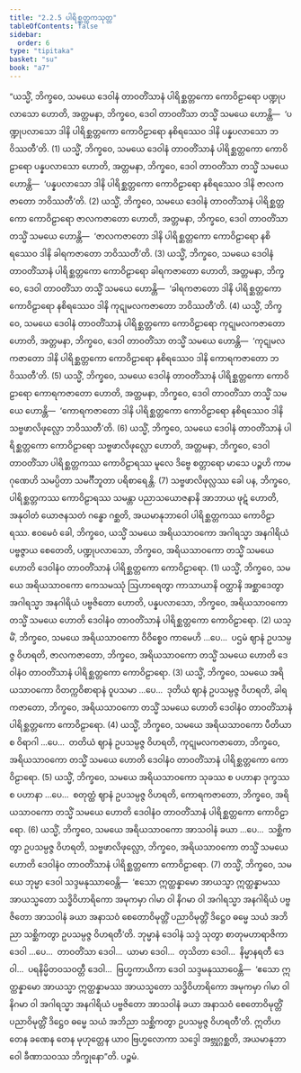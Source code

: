 ```yaml
---
title: "2.2.5 ပါရိစ္ဆတ္တကသုတ္တ"
tableOfContents: false
sidebar:
  order: 6
type: "tipitaka"
basket: "su"
book: "a7"
---
```



<DynamicBreadcrumb />

<Division number="69" book="a7">

<Paragraph number="521" book="a7">
“ယသ္မိံ, ဘိက္ခဝေ, သမယေ ဒေဝါနံ တာဝတိံသာနံ ပါရိစ္ဆတ္တကော ကောဝိဠာရော ပဏ္ဍုပလာသော ဟောတိ, အတ္တမနာ, ဘိက္ခဝေ, ဒေဝါ တာဝတိံသာ တသ္မိံ သမယေ ဟောန္တိ—  ‘ပဏ္ဍုပလာသော ဒါနိ ပါရိစ္ဆတ္တကော ကောဝိဠာရော နစိရဿေဝ ဒါနိ ပန္နပလာသော ဘဝိဿတီ’တိ. (1)
</Paragraph>

<Paragraph number="522" book="a7">
ယသ္မိံ, ဘိက္ခဝေ, သမယေ ဒေဝါနံ တာဝတိံသာနံ ပါရိစ္ဆတ္တကော ကောဝိဠာရော ပန္နပလာသော ဟောတိ, အတ္တမနာ, ဘိက္ခဝေ, ဒေဝါ တာဝတိံသာ တသ္မိံ သမယေ ဟောန္တိ—  ‘ပန္နပလာသော ဒါနိ ပါရိစ္ဆတ္တကော ကောဝိဠာရော နစိရဿေဝ ဒါနိ ဇာလကဇာတော ဘဝိဿတီ’တိ. (2)
</Paragraph>

<Paragraph number="523" book="a7">
ယသ္မိံ, ဘိက္ခဝေ, သမယေ ဒေဝါနံ တာဝတိံသာနံ ပါရိစ္ဆတ္တကော ကောဝိဠာရော ဇာလကဇာတော ဟောတိ, အတ္တမနာ, ဘိက္ခဝေ, ဒေဝါ တာဝတိံသာ တသ္မိံ သမယေ ဟောန္တိ—  ‘ဇာလကဇာတော ဒါနိ ပါရိစ္ဆတ္တကော ကောဝိဠာရော နစိရဿေဝ ဒါနိ ခါရကဇာတော ဘဝိဿတီ’တိ. (3)
</Paragraph>

<Paragraph number="524" book="a7">
ယသ္မိံ, ဘိက္ခဝေ, သမယေ ဒေဝါနံ တာဝတိံသာနံ ပါရိစ္ဆတ္တကော ကောဝိဠာရော ခါရကဇာတော ဟောတိ, အတ္တမနာ, ဘိက္ခဝေ, ဒေဝါ တာဝတိံသာ တသ္မိံ သမယေ ဟောန္တိ—  ‘ခါရကဇာတော ဒါနိ ပါရိစ္ဆတ္တကော ကောဝိဠာရော နစိရဿေဝ ဒါနိ ကုဋုမလကဇာတော ဘဝိဿတီ’တိ. (4)
</Paragraph>

<Paragraph number="525" book="a7">
ယသ္မိံ, ဘိက္ခဝေ, သမယေ ဒေဝါနံ တာဝတိံသာနံ ပါရိစ္ဆတ္တကော ကောဝိဠာရော ကုဋုမလကဇာတော ဟောတိ, အတ္တမနာ, ဘိက္ခဝေ, ဒေဝါ တာဝတိံသာ တသ္မိံ သမယေ ဟောန္တိ—  ‘ကုဋုမလကဇာတော ဒါနိ ပါရိစ္ဆတ္တကော ကောဝိဠာရော နစိရဿေဝ ဒါနိ ကောရကဇာတော ဘဝိဿတီ’တိ. (5)
</Paragraph>

<Paragraph number="526" book="a7">
ယသ္မိံ, ဘိက္ခဝေ, သမယေ ဒေဝါနံ တာဝတိံသာနံ ပါရိစ္ဆတ္တကော ကောဝိဠာရော ကောရကဇာတော ဟောတိ, အတ္တမနာ, ဘိက္ခဝေ, ဒေဝါ တာဝတိံသာ တသ္မိံ သမယေ ဟောန္တိ—  ‘ကောရကဇာတော ဒါနိ ပါရိစ္ဆတ္တကော ကောဝိဠာရော နစိရဿေဝ ဒါနိ သဗ္ဗဖာလိဖုလ္လော ဘဝိဿတီ’တိ. (6)
</Paragraph>

<Paragraph number="527" book="a7">
ယသ္မိံ, ဘိက္ခဝေ, သမယေ ဒေဝါနံ တာဝတိံသာနံ ပါရိစ္ဆတ္တကော ကောဝိဠာရော သဗ္ဗဖာလိဖုလ္လော ဟောတိ, အတ္တမနာ, ဘိက္ခဝေ, ဒေဝါ တာဝတိံသာ ပါရိစ္ဆတ္တကဿ ကောဝိဠာရဿ မူလေ ဒိဗ္ဗေ စတ္တာရော မာသေ ပဉ္စဟိ ကာမဂုဏေဟိ သမပ္ပိတာ သမင်္ဂီဘူတာ ပရိစာရေန္တိ. (7)
</Paragraph>

<Paragraph number="528" book="a7">
သဗ္ဗဖာလိဖုလ္လဿ ခေါ ပန, ဘိက္ခဝေ, ပါရိစ္ဆတ္တကဿ ကောဝိဠာရဿ သမန္တာ ပညာသယောဇနာနိ အာဘာယ ဖုဋံ ဟောတိ, အနုဝါတံ ယောဇနသတံ ဂန္ဓော ဂစ္ဆတိ, အယမာနုဘာဝေါ ပါရိစ္ဆတ္တကဿ ကောဝိဠာရဿ.
</Paragraph>

<Paragraph number="529" book="a7">
ဧဝမေဝံ ခေါ, ဘိက္ခဝေ, ယသ္မိံ သမယေ အရိယသာဝကော အဂါရသ္မာ အနဂါရိယံ ပဗ္ဗဇ္ဇာယ စေတေတိ, ပဏ္ဍုပလာသော, ဘိက္ခဝေ, အရိယသာဝကော တသ္မိံ သမယေ ဟောတိ ဒေဝါနံဝ တာဝတိံသာနံ ပါရိစ္ဆတ္တကော ကောဝိဠာရော. (1)
</Paragraph>

<Paragraph number="530" book="a7">
ယသ္မိံ, ဘိက္ခဝေ, သမယေ အရိယသာဝကော ကေသမဿုံ ဩဟာရေတွာ ကာသာယာနိ ဝတ္ထာနိ အစ္ဆာဒေတွာ အဂါရသ္မာ အနဂါရိယံ ပဗ္ဗဇိတော ဟောတိ, ပန္နပလာသော, ဘိက္ခဝေ, အရိယသာဝကော တသ္မိံ သမယေ ဟောတိ ဒေဝါနံဝ တာဝတိံသာနံ ပါရိစ္ဆတ္တကော ကောဝိဠာရော. (2)
</Paragraph>

<Paragraph number="531" book="a7">
ယသ္မိံ, ဘိက္ခဝေ, သမယေ အရိယသာဝကော ဝိဝိစ္စေဝ ကာမေဟိ …ပေ…  ပဌမံ ဈာနံ ဥပသမ္ပဇ္ဇ ဝိဟရတိ, ဇာလကဇာတော, ဘိက္ခဝေ, အရိယသာဝကော တသ္မိံ သမယေ ဟောတိ ဒေဝါနံဝ တာဝတိံသာနံ ပါရိစ္ဆတ္တကော ကောဝိဠာရော. (3)
</Paragraph>

<Paragraph number="532" book="a7">
ယသ္မိံ, ဘိက္ခဝေ, သမယေ အရိယသာဝကော ဝိတက္ကဝိစာရာနံ ဝူပသမာ …ပေ…  ဒုတိယံ ဈာနံ ဥပသမ္ပဇ္ဇ ဝိဟရတိ, ခါရကဇာတော, ဘိက္ခဝေ, အရိယသာဝကော တသ္မိံ သမယေ ဟောတိ ဒေဝါနံဝ တာဝတိံသာနံ ပါရိစ္ဆတ္တကော ကောဝိဠာရော. (4)
</Paragraph>

<Paragraph number="533" book="a7">
ယသ္မိံ, ဘိက္ခဝေ, သမယေ အရိယသာဝကော ပီတိယာ စ ဝိရာဂါ …ပေ…  တတိယံ ဈာနံ ဥပသမ္ပဇ္ဇ ဝိဟရတိ, ကုဋုမလကဇာတော, ဘိက္ခဝေ, အရိယသာဝကော တသ္မိံ သမယေ ဟောတိ ဒေဝါနံဝ တာဝတိံသာနံ ပါရိစ္ဆတ္တကော ကောဝိဠာရော. (5)
</Paragraph>

<Paragraph number="534" book="a7">
ယသ္မိံ, ဘိက္ခဝေ, သမယေ အရိယသာဝကော သုခဿ စ ပဟာနာ ဒုက္ခဿ စ ပဟာနာ …ပေ…  စတုတ္ထံ ဈာနံ ဥပသမ္ပဇ္ဇ ဝိဟရတိ, ကောရကဇာတော, ဘိက္ခဝေ, အရိယသာဝကော တသ္မိံ သမယေ ဟောတိ ဒေဝါနံဝ တာဝတိံသာနံ ပါရိစ္ဆတ္တကော ကောဝိဠာရော. (6)
</Paragraph>

<Paragraph number="535" book="a7">
ယသ္မိံ, ဘိက္ခဝေ, သမယေ အရိယသာဝကော အာသဝါနံ ခယာ …ပေ…  သစ္ဆိကတွာ ဥပသမ္ပဇ္ဇ ဝိဟရတိ, သဗ္ဗဖာလိဖုလ္လော, ဘိက္ခဝေ, အရိယသာဝကော တသ္မိံ သမယေ ဟောတိ ဒေဝါနံဝ တာဝတိံသာနံ ပါရိစ္ဆတ္တကော ကောဝိဠာရော. (7)
</Paragraph>

<Paragraph number="536" book="a7">
တသ္မိံ, ဘိက္ခဝေ, သမယေ ဘုမ္မာ ဒေဝါ သဒ္ဒမနုဿာဝေန္တိ—  ‘ဧသော ဣတ္ထန္နာမော အာယသ္မာ ဣတ္ထန္နာမဿ အာယသ္မတော သဒ္ဓိဝိဟာရိကော အမုကမှာ ဂါမာ ဝါ နိဂမာ ဝါ အဂါရသ္မာ အနဂါရိယံ ပဗ္ဗဇိတော အာသဝါနံ ခယာ အနာသဝံ စေတောဝိမုတ္တိံ ပညာဝိမုတ္တိံ ဒိဋ္ဌေဝ ဓမ္မေ သယံ အဘိညာ သစ္ဆိကတွာ ဥပသမ္ပဇ္ဇ ဝိဟရတီ’တိ. ဘုမ္မာနံ ဒေဝါနံ သဒ္ဒံ သုတွာ စာတုမဟာရာဇိကာ ဒေဝါ …ပေ…  တာဝတိံသာ ဒေဝါ…  ယာမာ ဒေဝါ…  တုသိတာ ဒေဝါ…  နိမ္မာနရတီ ဒေဝါ…  ပရနိမ္မိတဝသဝတ္တီ ဒေဝါ…  ဗြဟ္မကာယိကာ ဒေဝါ သဒ္ဒမနုဿာဝေန္တိ—  ‘ဧသော ဣတ္ထန္နာမော အာယသ္မာ ဣတ္ထန္နာမဿ အာယသ္မတော သဒ္ဓိဝိဟာရိကော အမုကမှာ ဂါမာ ဝါ နိဂမာ ဝါ အဂါရသ္မာ အနဂါရိယံ ပဗ္ဗဇိတော အာသဝါနံ ခယာ အနာသဝံ စေတောဝိမုတ္တိံ ပညာဝိမုတ္တိံ ဒိဋ္ဌေဝ ဓမ္မေ သယံ အဘိညာ သစ္ဆိကတွာ ဥပသမ္ပဇ္ဇ ဝိဟရတီ’တိ. ဣတိဟ တေန ခဏေန တေန မုဟုတ္တေန ယာဝ ဗြဟ္မလောကာ သဒ္ဒေါ အဗ္ဘုဂ္ဂစ္ဆတိ, အယမာနုဘာဝေါ ခီဏာသဝဿ ဘိက္ခုနော”တိ.

</Paragraph>
</Division>

<Paragraph number="537" type="center" book="a7">
ပဉ္စမံ.
</Paragraph>
